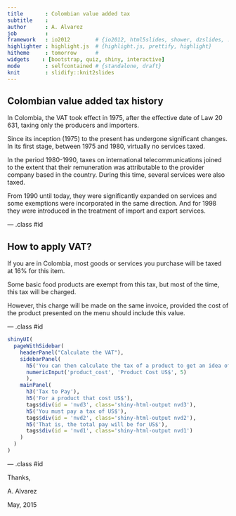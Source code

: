 ```yaml
---
title       : Colombian value added tax
subtitle    : 
author      : A. Alvarez
job         : 
framework   : io2012        # {io2012, html5slides, shower, dzslides, ...}
highlighter : highlight.js  # {highlight.js, prettify, highlight}
hitheme     : tomorrow      # 
widgets    : [bootstrap, quiz, shiny, interactive]
mode        : selfcontained # {standalone, draft}
knit        : slidify::knit2slides
---
```


## Colombian value added tax history


In Colombia, the VAT took effect in 1975, after the effective date of Law 20 631, taxing only the producers and importers. 

Since its inception (1975) to the present has undergone significant changes. In its first stage, between 1975 and 1980, virtually no services taxed. 

In the period 1980-1990, taxes on international telecommunications joined to the extent that their remuneration was attributable to the provider company based in the country. During this time, several services were also taxed.

From 1990 until today, they were significantly expanded on services and some exemptions were incorporated in the same direction. And for 1998 they were introduced in the treatment of import and export services.

--- .class #id 

## How to apply VAT?

If you are in Colombia, most goods or services you purchase will be taxed at 16% for this item.

Some basic food products are exempt from this tax, but most of the time, this tax will be charged.

However, this charge will be made on the same invoice, provided the cost of the product presented on the menu should include this value.

--- .class #id 

```r
shinyUI(
  pageWithSidebar(    
    headerPanel("Calculate the VAT"),
    sidebarPanel(
      h5('You can then calculate the tax of a product to get an idea of what you pay in tax.'),
      numericInput('product_cost', 'Product Cost US$', 5)
      ),
    mainPanel(
      h3('Tax to Pay'),
      h5('For a product that cost US$'),
      tags$div(id = 'nvd3', class='shiny-html-output nvd3'),
      h5('You must pay a tax of US$'),
      tags$div(id = 'nvd2', class='shiny-html-output nvd2'),
      h5('That is, the total pay will be for US$'),
      tags$div(id = 'nvd1', class='shiny-html-output nvd1')
    )
  )
)
```

--- .class #id 




Thanks,

A. Alvarez

May, 2015

